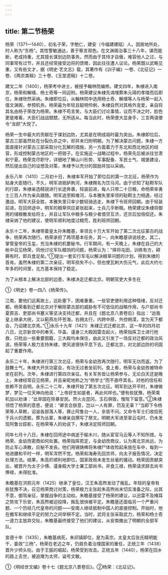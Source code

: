 ```yaml
---
---
---
```

title: 第二节杨荣
---



杨荣（1371—1440），初名子荣，字勉仁，建安（今福建建瓯）人。因居地所处，时人称为“东杨”。其性警敏通达，善于察言观色。在文渊阁治事三十八年，谋而能断，老成持重，尤其擅长谋划边防事务。然而由于其恃才自傲，难容他人之过，与同事常有过节，并且还经常接受边将的馈赠，因此往往遭人议论。杨荣既以武略见重，又有些文才，据《明史·艺文志》载，其著作有《训子编》一卷、《北征记》一卷、《两京类稿》三十卷、《玉堂遗稿》十二卷。

建文二年（1400），杨荣考中进士，被授予翰林院编修。建文四年，朱棣进入南京，杨荣和解缙、杨士奇等一同迎附。杨荣建议朱棣先谒埋葬朱元璋的孝陵而后即位，朱棣欣然采纳。朱棣即位后，从翰林院中选用杨士奇、解缙等人与杨荣一起入值文渊阁，参预机务。杨荣最为年轻且聪明伶俐，朱棣自然对其格外宠爱，亲自将其名由杨子荣改为杨荣。朱棣不苟言笑，与大臣们讨论事情，议而不决之时，脸色更是难看，大臣们战战兢兢，无所适从。每当此时，杨荣便大显身手，三言两语便令“龙颜”大悦了。

杨荣一生中最大的贡献在于谋划边防，尤其是在明成祖时最为突出。朱棣即位后，蒙古三部虽然处在分裂仇杀之中，却并未归附明朝。为了解决蒙古问题，朱棣一方面直接针对蒙古三部采取分化瓦解的措施，另一方面着力于东北和西北地区的经营，形成控制蒙古地区的一把钳子。在实施这一战略过程中，杨荣先后被派往甘肃和宁夏。杨荣克尽职守，详细地了解山川形势、军事配备、军民士气、城堡建设，然后提出自己的设想及对策，朱棣予以充分的鼓励并加以采纳。

永乐八年（1410）二月初十日，朱棣率军开始了即位后的第一次北征，杨荣作为贴身大臣随行。不久，明军进抵胪朐河，朱棣赐名为饮马河。由于侦知了鞑靼军队的行踪，朱棣亲选精锐进行长途奔袭，轻装前进，每人只带二十日粮，命杨荣率勇士三百人作为亲兵跟随。明军追至斡难河，与本雅失里率领的鞑靼主力相遇，经过激战，明军大获全胜，本雅失里只率少数轻骑逃走，朱棣下令班师回朝。由于轻装前进，在回师途中，明军的粮草供应紧张起来，士兵几乎断粮。杨荣建议朱棣将御用的储粮散发给将士，并且让军队中粮多与粮少者借贷互济，还京后加倍偿还。朱棣采纳了他的建议，使明军顺利地度过粮荒，胜利班师回朝。

永乐十二年，朱棣带着皇太孙朱瞻基，率领五十万大军开始了第二次北征蒙古的战争，杨荣再次随行。杨荣承担了两项基本任务，其一，向朱瞻基讲说经史。其二，掌管皇帝的玉玺，充当朱棣的机要秘书。行军期间，有一天晚上，朱棣在自己的大帐中召见杨荣，同他讨论军队粮饷的问题，杨荣认为：“择将屯田，训练有方，耕耨有时，即兵食足矣。”①提出一套实行军屯以解决粮草问题的计划，得到朱棣的首肯。虽然朱棣的第二次亲征，明军损失不小，但也使瓦剌大伤元气，此后大约七年多的时间里，北方基本保持了稳定。

为了从根本上解决北部的边患，朱棣决定迁都北京。明朝官吏大多生在

①《明史》卷一四八《杨荣传》。

江南，要他们远离故土，远赴塞下，困难重重。一些官吏便利用这种情绪，反对迁都。杨荣看到迁都北京对于解除蒙古部的威胁有不可低估的战略作用，与户部尚书夏原吉、吏部尚书蹇义等坚决支持迁都，并且在《题北京八景卷后》指出：“迨我皇上继承大统，又以蓟燕左环苍海，右拥太行，内跨中原，外控朔漠，宜为天下都会，乃诏建北京焉。”①永乐十九年（1421）朱棣正式迁都北京，这一年的四月初八日，北京新宫中的奉天、华盖、谨身三大殿因雷击起火，杨荣指挥卫士进行抢救，只抢出一些重要图籍，三大殿均未保住，由此又引发了一场反对迁都的政治风波。杨荣等人极力支持朱棣，使风波很快平息下去。迁都北京，对北部边防的巩固起了重要作用。

永乐二十年，朱棣进行第三次北征，杨荣与金幼孜再次随行，明军无功而返。为了鼓舞士气，朱棣大开庆功宴会，有功无过者坐前列，食上肴，杨荣与金幼孜被特命坐在前列。次年，朱棣进行第四次亲征。有关军务皆让杨荣参与，无论白天还是晚上，朱棣经常召见杨荣，并且亲昵地称之为“杨学士”而不直呼其名，对他的信任和依赖不言自明。永乐二十二年，朱棣开始了第五次北征。明军到达开平时，朱棣做梦，梦见一位天神向他说：“上帝好生如是者，再此何祥也。”便有些犹豫，杨荣乘机加以劝谏：“此举固在除暴安民。然火炎昆冈，玉石俱毁，惟陛下留意。”②朱棣领悟了杨荣的意思，便说：“卿言合朕意，岂以一人有罪，罚及无辜？”当即下令杨荣等人草敕，诏谕各部落人等，罪止阿鲁台一人，余皆不问。又命令军士们收拾死于兵火的遗骸，葬为丛冢，朱棣亲自撰写了祭文。明朝大军进至翠云屯时，仍未发现阿鲁台踪影，在杨荣等人的劝说下，朱棣决定班师回朝。

同年七月十八日，朱棣在回师途中病逝于榆木川，随从宦官马云等人不知所措，与杨荣、金幼孜密商如何处置。杨荣指挥若定，与金幼孜商议，认为离北京尚远，为防止军心涣散，应秘不发丧。他们用锡铸椑将朱棣尸体收殓起来放在车中，每到一地进膳和平时一样，明军浑然不觉。杨荣和海寿先回京师，向太子报告情况，决定处理方法。结果，朱高炽顺利地即位，国家政局未发生丝毫的骚动。杨荣因贡献突出，被晋升为太子少傅、谨身殿大学士兼工部尚书，并食三禄，杨荣请求辞去尚书俸禄，未得批准。

朱瞻基在洪熙元年（1425）继承了皇位，汉王朱高煦发动了叛乱。年轻的皇帝有些犹豫不决，召见杨荣商讨对策，杨荣极力主张趁朱高煦尚未切实准备之际，出其不意，御驾亲征，掌握战争的主动权。朱瞻基接受了杨荣的建议，以迅雷不及掩耳之势攻下乐安，朱高煦被迫投降，叛乱很快被平定。朱瞻基还面临另一个严重问题、一个历经几代皇帝的问题——安南人继续抵制中国人的直接控制。开始时，他在撤军和继续平定的努力之间举棋不定。当时，武将主张采取武力，杨荣和杨士奇一道力主放弃交阯，朱瞻基最终接受了他们的建议，从安南撤出了明朝的全部军队。

宣德十年（1435），朱瞻基病死，朱祁镇即位，是为英宗。太皇太后张氏精明能干，委政“三杨”，杨荣在老迈之年，仍肩负着治理国家的重任，正统三年（1438）晋升少师头衔。由于王振的崛起，杨荣受到攻击。正统五年（1440），杨荣在回乡的路上去世，被追赠为太师，谥号文敏。

①《明经世文编》卷十七《题北京八景卷后》。②杨荣：《北征记》。